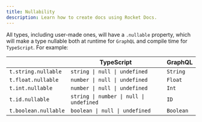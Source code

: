 ```yaml
---
title: Nullability
description: Learn how to create docs using Rocket Docs.
---
```


<!-- TODO: update the description -->

<!-- TODO: break the text blocks and make them more readable -->
<!-- TODO: codeblock all technical terms -->

<!-- TODO: explain more here -->
<!-- TODO: remove the codeblocks for these, as they look off -->

All types, including user-made ones, will have a `.nullable` property, which will make a type nullable both at runtime for `GraphQL` and compile time for `TypeScript`. For example:

|                      | TypeScript                              | GraphQL   |
| -------------------- | --------------------------------------- | --------- |
| `t.string.nullable`  | `string \| null \| undefined`           | `String`  |
| `t.float.nullable`   | `number \| null \| undefined`           | `Float`   |
| `t.int.nullable`     | `number \| null \| undefined`           | `Int`     |
| `t.id.nullable`      | `string \| number \| null \| undefined` | `ID`      |
| `t.boolean.nullable` | `boolean \| null \| undefined`          | `Boolean` |
